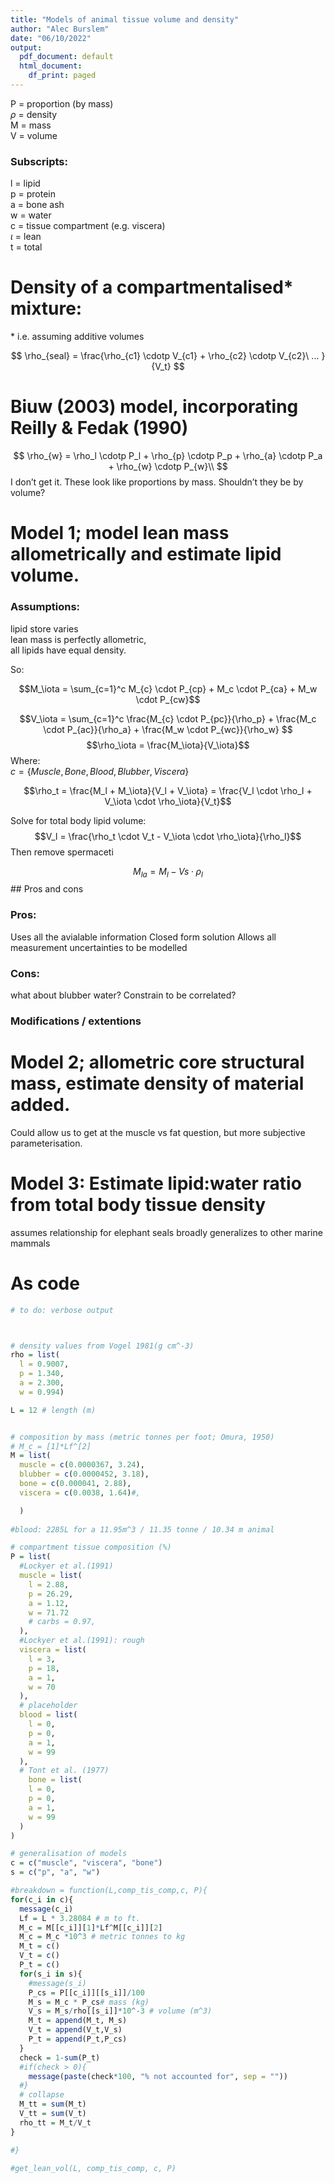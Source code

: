 ---
title: "Models of animal tissue volume and density"
author: "Alec Burslem"
date: "06/10/2022"
output:
  pdf_document: default
  html_document:
    df_print: paged
---





P = proportion (by mass)  
$\rho$ = density  
M = mass  
V = volume 

### Subscripts:  

l = lipid  
p = protein  
a = bone ash  
w = water  
c = tissue compartment (e.g. viscera)  
$\iota$ = lean  
t = total


# Density of a compartmentalised* mixture:  
\* i.e. assuming additive volumes 

$$
\rho_{seal} = \frac{\rho_{c1} \cdotp V_{c1} + \rho_{c2} \cdotp V_{c2}\ ... }{V_t}
$$

# Biuw (2003) model, incorporating Reilly & Fedak (1990)
$$
\rho_{w} = \rho_l \cdotp P_l + \rho_{p} \cdotp P_p + \rho_{a} \cdotp P_a + \rho_{w} \cdotp P_{w}\\
$$
I don't get it. These look like proportions by mass. Shouldn't they be by volume?

# Model 1; model lean mass allometrically and estimate lipid volume.
### Assumptions: 
lipid store varies  
lean mass is perfectly allometric,  
all lipids have equal density.  

So:


$$M_\iota = \sum_{c=1}^c M_{c} \cdot P_{cp}  + M_c \cdot P_{ca}   + M_w \cdot P_{cw}$$

$$V_\iota = \sum_{c=1}^c \frac{M_{c} \cdot P_{pc}}{\rho_p} + \frac{M_c \cdot P_{ac}}{\rho_a}   + \frac{M_w \cdot P_{wc}}{\rho_w} $$
$$\rho_\iota = \frac{M_\iota}{V_\iota}$$
Where:  
$c = \{Muscle, Bone, Blood, Blubber, Viscera\}$



$$\rho_t = \frac{M_l + M_\iota}{V_l + V_\iota} = \frac{V_l \cdot \rho_l + V_\iota \cdot \rho_\iota}{V_t}$$

Solve for total body lipid volume:   
$$V_l = \frac{\rho_t \cdot V_t - V_\iota \cdot \rho_\iota}{\rho_l}$$
Then remove spermaceti

$$ M_{la} = M_l - Vs \cdotp \rho_l$$
## Pros and cons 

### Pros:
Uses all the avialable information
Closed form solution
Allows all measurement uncertainties to be modelled

### Cons:
what about blubber water? Constrain to be correlated? 

### Modifications / extentions  



# Model 2; allometric core structural mass, estimate density of material added.  

Could allow us to get at the muscle vs fat question, but more subjective parameterisation. 


# Model 3: Estimate lipid:water ratio from total body tissue density
assumes relationship for elephant seals broadly generalizes to other marine mammals  




# As code

```{r}
# to do: verbose output 



# density values from Vogel 1981(g cm^-3)
rho = list(
  l = 0.9007,
  p = 1.340,
  a = 2.300,
  w = 0.994)

L = 12 # length (m)


# composition by mass (metric tonnes per foot; Omura, 1950)
# M_c = [1]*Lf^[2]
M = list(
  muscle = c(0.0000367, 3.24),
  blubber = c(0.0000452, 3.18),
  bone = c(0.000041, 2.88),
  viscera = c(0.0038, 1.64)#,

  )
  
#blood: 2285L for a 11.95m^3 / 11.35 tonne / 10.34 m animal 

# compartment tissue composition (%)
P = list(
  #Lockyer et al.(1991)
  muscle = list( 
    l = 2.88,
    p = 26.29, 
    a = 1.12, 
    w = 71.72
    # carbs = 0.97,
  ),
  #Lockyer et al.(1991): rough
  viscera = list(
    l = 3,
    p = 18, 
    a = 1, 
    w = 70
  ),
  # placeholder
  blood = list(
    l = 0,
    p = 0, 
    a = 1, 
    w = 99
  ),
  # Tont et al. (1977)
    bone = list(
    l = 0,
    p = 0, 
    a = 1, 
    w = 99
  )
)

# generalisation of models 
c = c("muscle", "viscera", "bone")
s = c("p", "a", "w")

#breakdown = function(L,comp_tis_comp,c, P){
for(c_i in c){
  message(c_i)
  Lf = L * 3.28084 # m to ft. 
  M_c = M[[c_i]][1]*Lf^M[[c_i]][2]
  M_c = M_c *10^3 # metric tonnes to kg
  M_t = c()  
  V_t = c()
  P_t = c()
  for(s_i in s){
    #message(s_i)
    P_cs = P[[c_i]][[s_i]]/100
    M_s = M_c * P_cs# mass (kg)
    V_s = M_s/rho[[s_i]]*10^-3 # volume (m^3)
    M_t = append(M_t, M_s)
    V_t = append(V_t,V_s)
    P_t = append(P_t,P_cs)
  }
  check = 1-sum(P_t)
  #if(check > 0){
    message(paste(check*100, "% not accounted for", sep = ""))
  #}
  # collapse
  M_tt = sum(M_t)
  V_tt = sum(V_t)
  rho_tt = M_t/V_t
}

#}

#get_lean_vol(L, comp_tis_comp, c, P)

```

